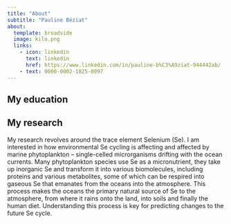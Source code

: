 ```yaml
---
title: "About"
subtitle: "Pauline Béziat"
about: 
  template: broadside
  image: kilo.png
  links:
    - icon: linkedin
      text: linkedin
      href: https://www.linkedin.com/in/pauline-b%C3%A9ziat-944442ab/
    - text: 0000-0002-1825-0097
---
```


## My education

## My research 

My research revolves around the trace element Selenium (Se). I am interested in how environmental Se cycling is affecting and affected by marine phytoplankton -- single-celled microrganisms drifting with the ocean currents. Many phytoplankton species use Se as a micronutrient, they take up inorganic Se and transform it into various biomolecules, including proteins and various metabolites, some of which can be respired into gaseous Se that emanates from the oceans into the atmosphere. This process makes the oceans the primary natural source of Se to the atmosphere, from where it rains onto the land, into soils and finally the human diet. Understanding this process is key for predicting changes to the future Se cycle.
